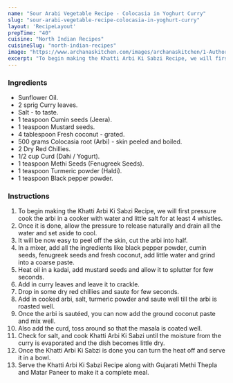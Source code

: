 ---
name: "Sour Arabi Vegetable Recipe - Colocasia in Yoghurt Curry"
slug: "sour-arabi-vegetable-recipe-colocasia-in-yoghurt-curry"
layout: 'RecipeLayout'
prepTime: "40"
cuisine: "North Indian Recipes"
cuisineSlug: "north-indian-recipes"
image: "https://www.archanaskitchen.com/images/archanaskitchen/1-Author/sibyl-archanaskitchen.com/Arbi_Ki_khatta_Subzi_Recipe_Colocasia_Cooked_Dry_Yogurt_Curry_.jpg"
excerpt: "To begin making the Khatti Arbi Ki Sabzi Recipe, we will first pressure cook the arbi in a cooker with water and little salt for at least 4 whistles"
---

### Ingredients

- Sunflower Oil.
- 2 sprig Curry leaves.
- Salt - to taste.
- 1 teaspoon Cumin seeds (Jeera).
- 1 teaspoon Mustard seeds.
- 4 tablespoon Fresh coconut - grated.
- 500 grams Colocasia root (Arbi) - skin peeled and boiled.
- 2 Dry Red Chillies.
- 1/2 cup Curd (Dahi / Yogurt).
- 1 teaspoon Methi Seeds (Fenugreek Seeds).
- 1 teaspoon Turmeric powder (Haldi).
- 1 teaspoon Black pepper powder.

### Instructions

1. To begin making the Khatti Arbi Ki Sabzi Recipe, we will first pressure cook the arbi in a cooker with water and little salt for at least 4 whistles.
1. Once it is done, allow the pressure to release naturally and drain all the water and set aside to cool.
1. It will be now easy to peel off the skin, cut the arbi into half.
1. In a mixer, add all the ingredients like black pepper powder, cumin seeds, fenugreek seeds and fresh coconut, add little water and grind into a coarse paste.
1. Heat oil in a kadai, add mustard seeds and allow it to splutter for few seconds.
1. Add in curry leaves and leave it to crackle.
1. Drop in some dry red chillies and saute for few seconds.
1. Add in cooked arbi, salt, turmeric powder and saute well till the arbi is roasted well.
1. Once the arbi is sautéed, you can now add the ground coconut paste and mix well.
1. Also add the curd, toss around so that the masala is coated well.
1. Check for salt, and cook Khatti Arbi Ki Sabzi until the moisture from the curry is evaporated and the dish becomes little dry.
1. Once the Khatti Arbi Ki Sabzi is done you can turn the heat off and serve it in a bowl.
1. Serve the Khatti Arbi Ki Sabzi Recipe along with Gujarati Methi Thepla and Matar Paneer to make it a complete meal.
